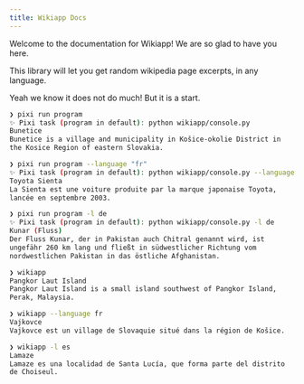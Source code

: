 ```yaml
---
title: Wikiapp Docs
---
```


Welcome to the documentation for Wikiapp! We are so glad to have you here.

This library will let you get random wikipedia page excerpts, in any language.

Yeah we know it does not do much! But it is a start.

```bash
❯ pixi run program
✨ Pixi task (program in default): python wikiapp/console.py
Bunetice
Bunetice is a village and municipality in Košice-okolie District in
the Kosice Region of eastern Slovakia.

❯ pixi run program --language "fr"
✨ Pixi task (program in default): python wikiapp/console.py --language fr
Toyota Sienta
La Sienta est une voiture produite par la marque japonaise Toyota,
lancée en septembre 2003.

❯ pixi run program -l de
✨ Pixi task (program in default): python wikiapp/console.py -l de
Kunar (Fluss)
Der Fluss Kunar, der in Pakistan auch Chitral genannt wird, ist
ungefähr 260 km lang und fließt in südwestlicher Richtung vom
nordwestlichen Pakistan in das östliche Afghanistan.

❯ wikiapp
Pangkor Laut Island
Pangkor Laut Island is a small island southwest of Pangkor Island,
Perak, Malaysia.

❯ wikiapp --language fr
Vajkovce
Vajkovce est un village de Slovaquie situé dans la région de Košice.

❯ wikiapp -l es
Lamaze
Lamaze es una localidad de Santa Lucía, que forma parte del distrito
de Choiseul.
```

